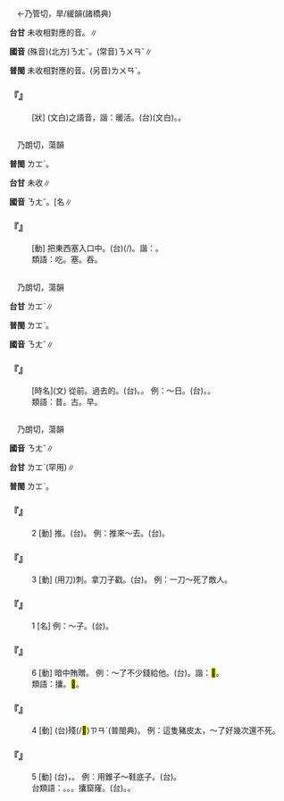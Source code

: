
=={{ruby|暖|ㄋㄤˇ}}==

　←乃管切，旱/緩韻{{ruby|＝|ㄋㄨㄢˇ}}(諸橋典)

'''台甘''' 未收相對應的音。{{ruby|(台)|ㄌㄨㄢˋ}}∥

'''國音''' (殊音)(北方)<rt>ㄋㄤˇ</rt>。(常音)<rt>ㄋㄨㄢˇ</rt>∥

'''普閩''' 未收相對應的音。(另音)<rt>ㄌㄨㄢˋ</rt>。

    

==='''『{{ruby|暖|ㄋㄤˇ}}{{ruby|和|·ㄏㄨㄛˊ}}』'''===
: [狀] {{ruby|暖|ㄋㄨㄢˇ}}{{ruby|和|ㄏㄜˊ}}(文白)之語音，諧：暖活。(台){{ruby|溫|ㄨㄣ}}{{ruby|暖|ㄌㄨㄢˋ}}(文白)。{{ruby|燒|ㄒㄧㄜ}}{{ruby|暖|ㄌㄜ˫}}。
    

=={{ruby|<mark>&#xf987c;</mark>|ㄋㄤˇ}}==

　乃朗切，蕩韻

'''普閩''' <rt>ㄌㆲˋ</rt>。

'''台甘''' 未收∥

'''國音''' <rt>ㄋㄤˇ</rt>。[名{{ruby|]|ㄋㄤˊ}}∥

    

==='''『{{ruby|<mark>&#xf987c;</mark>|ㄋㄤˇ}}』'''===
: [動] 把東西塞入口中。(台){{ruby|強|ㄍㄧㆲˊ}}{{ruby|掙|ㄐㆪ}}(/{{ruby|強|ㄍㄧㆲˊ}}{{ruby|搢|ㄐㆪ˪}}){{ruby|食|ㄒㄧㆵ ͘}}{{ruby|物|ㆠㄨㆵ ͘}}{{ruby|落|ㄌㄜㆷ ͘}}{{ruby|嘴|ㄘㄨㄧ˪}}{{ruby|內|ㄌㄞ˫}}。諧：{{ruby|攮|ㄋㄤˇ}}。
:類語：吃。塞。吞。
:
    

=={{ruby|曩|ㄋㄤˇ}}==

　乃朗切，蕩韻

'''台甘''' <rt>ㄌㆲˋ</rt>∥

'''普閩''' <rt>ㄌㆲˋ</rt>。

'''國音''' <rt>ㄋㄤˇ</rt>∥

    

==='''『{{ruby|曩|ㄋㄤˇ}}』'''===
: [時名](文) 從前。過去的。(台){{ruby|從|ㄐㄧㆲˊ}}{{ruby|前|ㄐㄧㄢˊ}}。{{ruby|以|ㄧˋ}}{{ruby|前|ㄐㄧㄥˊ}}。 例：～日。(台){{ruby|早|ㄗㄚˋ}}{{ruby|前|ㄐㄧㄥˊ}}。{{ruby|舊|ㄍㄨ˫}}{{ruby|時|ㄒㄧˊ}}。
:類語：昔。古。早。
:
    

=={{ruby|攮|ㄋㄤˇ}}==

　乃朗切，蕩韻

'''國音''' <rt>ㄋㄤˇ</rt>∥

'''台甘''' <rt>ㄌㆲˋ</rt>(罕用)∥

'''普閩''' <rt>ㄌㆲˋ</rt>。

    

==='''『{{ruby|攮|ㄋㄤˇ}}』'''===
:2  [動] 推。(台){{ruby|<mark>&#xffa58;</mark>|ㄙㄚㆶ}}。 例：推來～去。(台){{ruby|挨|ㄨㆤ}}{{ruby|/|ㆤ}}{{ruby|來|ㄌㄞˊ}}{{ruby|<mark>&#xffa58;</mark>|ㄙㄚㆶ}}{{ruby|去|ㄎㄧ˪}}。
    

==='''『{{ruby|攮|ㄋㄤˇ}}』'''===
:3  [動] (用刀)刺。拿刀子戳。(台){{ruby|突|ㄉㄨㆷ ͘}}{{ruby|鑿|ㄘㄚㆶ ͘}}。 例：一刀～死了敵人。
    

==='''『{{ruby|攮|ㄋㄤˇ}}』'''===
:1  [名] 例：～子。(台){{ruby|像|ㄑㄧㆫ˫}}{{ruby|/|ㄑㄧㆧ˫}}{{ruby|匕|ㄅㄧˋ}}{{ruby|首|ㄒㄧㄨˋ}}{{ruby|丌|ㆤ}}{{ruby|武|ㆠㄨˋ}}{{ruby|器|ㄎㄧ˪}}。
    

==='''『{{ruby|攮|ㄋㄤˇ}}』'''===
:6  [動] 暗中賄贈。 例：～了不少錢給他。(台){{ruby|橐|ㄌㆦㆶ}}{{ruby|<mark>&#xffa45;</mark>|ㆠㆤ˫}}{{ruby|/|ㆠㄨㆤ˫}}{{ruby|少|ㄐㄧㄜˋ}}{{ruby|錢|ㄐㆪˊ}}{{ruby|付|ㄏㆦ˫}}{{ruby|伊|ㄧ}}。諧：<mark>&#xf987c;</mark>。
:類語：攮。<mark>&#xf987c;</mark>。
:
    

==='''『{{ruby|攮|ㄋㄤˇ}}』'''===
:4  [動] (台)殘(/<mark>&#xfa0e4;</mark>)<rt>ㄗㄢˊ</rt>(普閩典)。 例：這隻豬皮太{{ruby|艮|ㄍㄣˇ}}，～了好幾次還不死。
    

==='''『{{ruby|攮|ㄋㄤˇ}}』'''===
:5  [動] (台){{ruby|開|ㄎㄨㄧ}}{{ruby|<mark>&#xf9065;</mark>|ㄎㄤ}}，{{ruby|鑽|ㄗㆭ˪}}。 例：用錐子～鞋底子。(台){{ruby|用|ㄧㆲ˫}}{{ruby|/|ㄧㄥ˫}}{{ruby|鑽|ㄗㆭ˪}}{{ruby|仔|ㄚ}}{{ruby|鑽|ㄗㆭ˪}}{{ruby|鞋|ㆤˊ}}{{ruby|/|ㄨㆤˊ}}{{ruby|底|ㄉㄨㆤˋ}}{{ruby|/|ㄉㆤˋ}}。
:台類語：{{ruby|貫|ㄍㆭ˪}}。{{ruby|鑿|ㄘㄚㆶ ͘}}。{{ruby|摝|ㄌㄚㆶ}}。攮窟窿。(台){{ruby|鑽|ㄗㆭ˪}}{{ruby|空|ㄎㄤ}}。{{ruby|貫|ㄍㆭ˪}}{{ruby|空|ㄎㄤ}}。
:
    
